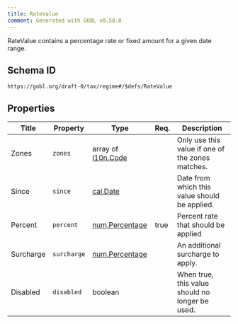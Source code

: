 ```yaml
---
title: RateValue
comment: Generated with GOBL v0.58.0
---
```


RateValue contains a percentage rate or fixed amount for a given date range.

## Schema ID

`https://gobl.org/draft-0/tax/regime#/$defs/RateValue`

## Properties

| Title     | Property    | Type                                      | Req. | Description                                      |
|-----------|-------------|-------------------------------------------|------|--------------------------------------------------|
| Zones     | `zones`     | array of [l10n.Code](/draft-0/l10n/code)  |      | Only use this value if one of the zones matches. |
| Since     | `since`     | [cal.Date](/draft-0/cal/date)             |      | Date from which this value should be applied.    |
| Percent   | `percent`   | [num.Percentage](/draft-0/num/percentage) | true | Percent rate that should be applied              |
| Surcharge | `surcharge` | [num.Percentage](/draft-0/num/percentage) |      | An additional surcharge to apply.                |
| Disabled  | `disabled`  | boolean                                   |      | When true, this value should no longer be used.  |

